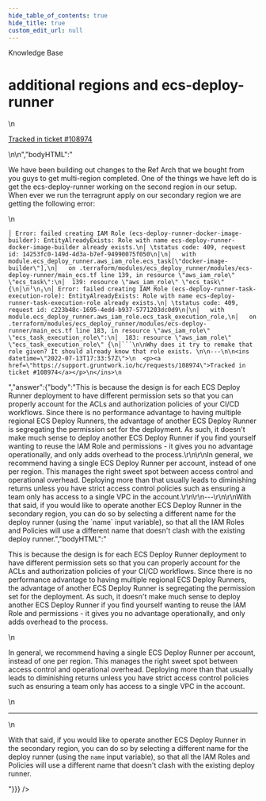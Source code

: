 ```yaml
---
hide_table_of_contents: true
hide_title: true
custom_edit_url: null
---
```



<CenterLayout>
<span className="searchCategory">Knowledge Base</span>
<h1>additional regions and ecs-deploy-runner</h1>
<GitHub discussion={{"id":"D_kwDOF8slf84AQE2F","number":500,"author":{"login":"moos3"},"title":"additional regions and ecs-deploy-runner","body":"\nWe have been building out changes to the Ref Arch that we bought from you guys to get multi-region completed. One of the things we have left do is get the ecs-deploy-runner working on the second region in our setup. When ever we run the terragrunt apply on our secondary region we are getting the following error:\r\n\r\n```\r\n│ Error: failed creating IAM Role (ecs-deploy-runner-docker-image-builder): EntityAlreadyExists: Role with name ecs-deploy-runner-docker-image-builder already exists.\r\n│ \tstatus code: 409, request id: 14253fc0-149d-4d3a-b7ef-94990075f050\r\n│\r\n│   with module.ecs_deploy_runner.aws_iam_role.ecs_task[\"docker-image-builder\"],\r\n│   on .terraform/modules/ecs_deploy_runner/modules/ecs-deploy-runner/main_ecs.tf line 139, in resource \"aws_iam_role\" \"ecs_task\":\r\n│  139: resource \"aws_iam_role\" \"ecs_task\" {\r\n│\r\n╵\r\n╷\r\n│ Error: failed creating IAM Role (ecs-deploy-runner-task-execution-role): EntityAlreadyExists: Role with name ecs-deploy-runner-task-execution-role already exists.\r\n│ \tstatus code: 409, request id: c223b48c-1695-4edd-b937-5771203dc0d9\r\n│\r\n│   with module.ecs_deploy_runner.aws_iam_role.ecs_task_execution_role,\r\n│   on .terraform/modules/ecs_deploy_runner/modules/ecs-deploy-runner/main_ecs.tf line 183, in resource \"aws_iam_role\" \"ecs_task_execution_role\":\r\n│  183: resource \"aws_iam_role\" \"ecs_task_execution_role\" {\r\n│```\r\n\r\nWhy does it try to remake that role given? It should already know that role exists. \n\n---\n\n<ins datetime=\"2022-07-13T17:33:57Z\">\n  <p><a href=\"https://support.gruntwork.io/hc/requests/108974\">Tracked in ticket #108974</a></p>\n</ins>\n","bodyHTML":"<p dir=\"auto\">We have been building out changes to the Ref Arch that we bought from you guys to get multi-region completed. One of the things we have left do is get the ecs-deploy-runner working on the second region in our setup. When ever we run the terragrunt apply on our secondary region we are getting the following error:</p>\n<div class=\"snippet-clipboard-content notranslate position-relative overflow-auto\" data-snippet-clipboard-copy-content=\"│ Error: failed creating IAM Role (ecs-deploy-runner-docker-image-builder): EntityAlreadyExists: Role with name ecs-deploy-runner-docker-image-builder already exists.\n│ \tstatus code: 409, request id: 14253fc0-149d-4d3a-b7ef-94990075f050\n│\n│   with module.ecs_deploy_runner.aws_iam_role.ecs_task[&quot;docker-image-builder&quot;],\n│   on .terraform/modules/ecs_deploy_runner/modules/ecs-deploy-runner/main_ecs.tf line 139, in resource &quot;aws_iam_role&quot; &quot;ecs_task&quot;:\n│  139: resource &quot;aws_iam_role&quot; &quot;ecs_task&quot; {\n│\n╵\n╷\n│ Error: failed creating IAM Role (ecs-deploy-runner-task-execution-role): EntityAlreadyExists: Role with name ecs-deploy-runner-task-execution-role already exists.\n│ \tstatus code: 409, request id: c223b48c-1695-4edd-b937-5771203dc0d9\n│\n│   with module.ecs_deploy_runner.aws_iam_role.ecs_task_execution_role,\n│   on .terraform/modules/ecs_deploy_runner/modules/ecs-deploy-runner/main_ecs.tf line 183, in resource &quot;aws_iam_role&quot; &quot;ecs_task_execution_role&quot;:\n│  183: resource &quot;aws_iam_role&quot; &quot;ecs_task_execution_role&quot; {\n│```\n\nWhy does it try to remake that role given? It should already know that role exists. \n\n---\n\n&lt;ins datetime=&quot;2022-07-13T17:33:57Z&quot;&gt;\n  &lt;p&gt;&lt;a href=&quot;https://support.gruntwork.io/hc/requests/108974&quot;&gt;Tracked in ticket #108974&lt;/a&gt;&lt;/p&gt;\n&lt;/ins&gt;\"><pre class=\"notranslate\"><code>│ Error: failed creating IAM Role (ecs-deploy-runner-docker-image-builder): EntityAlreadyExists: Role with name ecs-deploy-runner-docker-image-builder already exists.\n│ \tstatus code: 409, request id: 14253fc0-149d-4d3a-b7ef-94990075f050\n│\n│   with module.ecs_deploy_runner.aws_iam_role.ecs_task[\"docker-image-builder\"],\n│   on .terraform/modules/ecs_deploy_runner/modules/ecs-deploy-runner/main_ecs.tf line 139, in resource \"aws_iam_role\" \"ecs_task\":\n│  139: resource \"aws_iam_role\" \"ecs_task\" {\n│\n╵\n╷\n│ Error: failed creating IAM Role (ecs-deploy-runner-task-execution-role): EntityAlreadyExists: Role with name ecs-deploy-runner-task-execution-role already exists.\n│ \tstatus code: 409, request id: c223b48c-1695-4edd-b937-5771203dc0d9\n│\n│   with module.ecs_deploy_runner.aws_iam_role.ecs_task_execution_role,\n│   on .terraform/modules/ecs_deploy_runner/modules/ecs-deploy-runner/main_ecs.tf line 183, in resource \"aws_iam_role\" \"ecs_task_execution_role\":\n│  183: resource \"aws_iam_role\" \"ecs_task_execution_role\" {\n│```\n\nWhy does it try to remake that role given? It should already know that role exists. \n\n---\n\n&lt;ins datetime=\"2022-07-13T17:33:57Z\"&gt;\n  &lt;p&gt;&lt;a href=\"https://support.gruntwork.io/hc/requests/108974\"&gt;Tracked in ticket #108974&lt;/a&gt;&lt;/p&gt;\n&lt;/ins&gt;\n</code></pre></div>","answer":{"body":"This is because the design is for each ECS Deploy Runner deployment to have different permission sets so that you can properly account for the ACLs and authorization policies of your CI/CD workflows. Since there is no performance advantage to having multiple regional ECS Deploy Runners, the advantage of another ECS Deploy Runner is segregating the permission set for the deployment. As such, it doesn't make much sense to deploy another ECS Deploy Runner if you find yourself wanting to reuse the IAM Role and permissions - it gives you no advantage operationally, and only adds overhead to the process.\r\n\r\nIn general, we recommend having a single ECS Deploy Runner per account, instead of one per region. This manages the right sweet spot between access control and operational overhead. Deploying more than that usually leads to diminishing returns unless you have strict access control policies such as ensuring a team only has access to a single VPC in the account.\r\n\r\n---\r\n\r\nWith that said, if you would like to operate another ECS Deploy Runner in the secondary region, you can do so by selecting a different name for the deploy runner (using the `name` input variable), so that all the IAM Roles and Policies will use a different name that doesn't clash with the existing deploy runner.","bodyHTML":"<p dir=\"auto\">This is because the design is for each ECS Deploy Runner deployment to have different permission sets so that you can properly account for the ACLs and authorization policies of your CI/CD workflows. Since there is no performance advantage to having multiple regional ECS Deploy Runners, the advantage of another ECS Deploy Runner is segregating the permission set for the deployment. As such, it doesn't make much sense to deploy another ECS Deploy Runner if you find yourself wanting to reuse the IAM Role and permissions - it gives you no advantage operationally, and only adds overhead to the process.</p>\n<p dir=\"auto\">In general, we recommend having a single ECS Deploy Runner per account, instead of one per region. This manages the right sweet spot between access control and operational overhead. Deploying more than that usually leads to diminishing returns unless you have strict access control policies such as ensuring a team only has access to a single VPC in the account.</p>\n<hr>\n<p dir=\"auto\">With that said, if you would like to operate another ECS Deploy Runner in the secondary region, you can do so by selecting a different name for the deploy runner (using the <code class=\"notranslate\">name</code> input variable), so that all the IAM Roles and Policies will use a different name that doesn't clash with the existing deploy runner.</p>"}}} />

</CenterLayout>
  

<!-- ##DOCS-SOURCER-START
{
  "sourcePlugin": "github-discussions",
  "hash": "cd5f8d7ad301635f2563215492bef3e6"
}
##DOCS-SOURCER-END -->
